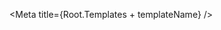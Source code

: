 

<Meta title={Root.Templates + templateName} />

<DocsPageHeader
    title={templateName}
    description="Template for 404 page not found using PageContainer and Button components."
    addImportantNote={false}
    variant="none"
/>

<Canvas withToolbar>
    <Story name="Page Not Found" story={stories.Base} />
</Canvas>
